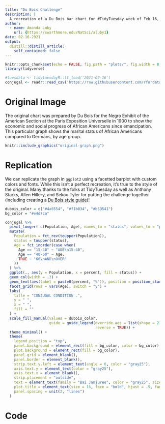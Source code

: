 ```yaml
---
title: "Du Bois Challenge"
description: |
  A recreation of a Du Bois bar chart for #TidyTuesday week of Feb 16, 2021
author:
  - name: Amanda Luby
    url: {https://swarthmore.edu/NatSci/aluby1}
date: 02-16-2021
output:
  distill::distill_article:
    self_contained: false
---
```



```r
knitr::opts_chunk$set(echo = FALSE, fig.path = "plots/", fig.width = 8, fig.height =5)
library(tidyverse)

#tuesdata <- tidytuesdayR::tt_load('2021-02-16')
conjugal <- readr::read_csv('https://raw.githubusercontent.com/rfordatascience/tidytuesday/master/data/2021/2021-02-16/conjugal.csv')
```

# Original Image

The original chart was prepared by Du Bois for the Negro Exhibit of the American Section at the Paris Exposition Universelle in 1900 to show the economic and social progress of African Americans since emancipation. This particular graph shows the marital status of African Americans compared to Germans, by age group. 

```r
knitr::include_graphics("original-graph.png")
```

# Replication

We can replicate the graph in `ggplot2` using a facetted barplot with custom colors and fonts. While this isn't a perfect recreation, it's true to the style of the original. Many thanks to the folks at TidyTuesday as well as Anthony Starks, Allen Hillery, and Sekou Tyler for putting the challenge together (including creating a [Du Bois style guide](https://github.com/ajstarks/dubois-data-portraits/blob/master/dubois-style.pdf))!

```r
dubois_color = c("#4a6554", "#f1b834", "#b53541")
bg_color = "#e4d7ca"

conjugal %>%
  pivot_longer(-c(Population, Age), names_to = "status", values_to = "percent") %>%
  mutate(
    Population = fct_rev(toupper(Population)),
    status = toupper(status),
    Age = fct_inorder(case_when(
      Age == "15-40" ~ "AGE\n15-40",
      Age == "40-60" ~ Age,
      TRUE ~ "60\nAND\nOVER"
    ))
  ) %>%
  ggplot(., aes(y = Population, x = percent, fill = status)) + 
  geom_col(width = .3) + 
  geom_text(aes(label = paste0(percent, "%")), position = position_stack(vjust = .5), size = 4, family = "Bai Jamjuree", color = "gray25") +
  facet_grid(rows = vars(Age), switch = "y") + 
  labs(
    title = "CONJUGAL CONDITION .",
    y = " ",
    x = " ",
    fill = ""
  ) +
  scale_fill_manual(values = dubois_color,
                    guide = guide_legend(override.aes = list(shape = 21),
                                         reverse = TRUE)) +
  theme_minimal() +
  theme(
    legend.position = "top",
    panel.background = element_rect(fill = bg_color, color = bg_color),
    plot.background = element_rect(fill = bg_color),
    panel.grid = element_blank(),
    panel.border = element_blank(),
    strip.text.y.left = element_text(angle = 0, color = "gray25"),
    axis.text.y = element_text(color = "gray25"), 
    axis.text.x = element_blank(),
    strip.placement = "outside",
    text = element_text(family = "Bai Jamjuree", color = "gray25", size = 14),
    plot.title = element_text(size = 16, face = "bold", hjust = .5, family = "Airborne II Pilot"),
    panel.spacing = unit(2, "lines")
  )
```


# Code

```r

```
